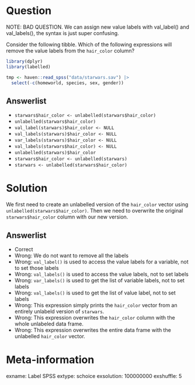 Question
========

NOTE: BAD QUESTION. We can assign new value labels with val_label() and val_labels(), the syntax is just super
confusing.

Consider the following tibble. Which of the following expressions will remove the value labels from the `hair_color`
column?

```r
library(dplyr)
library(labelled)

tmp <- haven::read_spss("data/starwars.sav") |> 
  select(-c(homeworld, species, sex, gender))
```

Answerlist
----------

* `starwars$hair_color <- unlabelled(starwars$hair_color)`
* `unlabelled(starwars$hair_color)`
* `val_label(starwars)$hair_color <- NULL`
* `val_labels(starwars)$hair_color <- NULL`
* `var_labels(starwars)$hair_color <- NULL`
* `val_labels(starwars$hair_color) <- NULL`
* `unlabelled(starwars)$hair_color`
* `starwars$hair_color <- unlabelled(starwars)`
* `starwars <- unlabelled(starwars$hair_color)`

Solution
========

We first need to create an unlabelled version of the `hair_color` vector using `unlabelled(starwars$hair_color)`. Then
we need to overwrite the original `starwars$hair_color` column with our new version.

Answerlist
----------
* Correct
* Wrong: We do not want to remove all the labels
* Wrong: `val_label()` is used to access the value labels for a variable, not to set those labels
* Wrong: `val_labels()` is used to access the value labels, not to set labels
* Wrong: `var_labels()` is used to get the list of variable labels, not to set labels
* Wrong: `val_labels()` is used to get the list of value label, not to set labels
* Wrong: This expression simply prints the `hair_color` vector from an entirely unlabeld version of `starwars`.
* Wrong: This expression overwrites the `hair_color` column with the whole unlabeled data frame.
* Wrong: This expression overwrites the entire data frame with the unlabelled `hair_color` vector.

Meta-information
================
exname: Label SPSS
extype: schoice
exsolution: 100000000
exshuffle: 5
